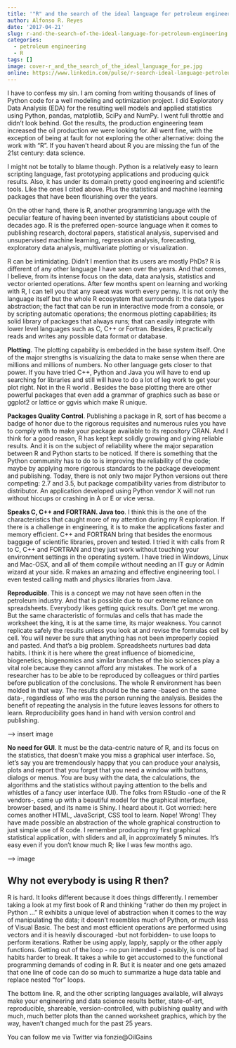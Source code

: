 ---
title: '"R" and the search of the ideal language for petroleum engineering'
author: Alfonso R. Reyes
date: '2017-04-21'
slug: r-and-the-search-of-the-ideal-language-for-petroleum-engineering
categories:
  - petroleum engineering
  - R
tags: []
image: cover-r_and_the_search_of_the_ideal_language_for_pe.jpg
online: https://www.linkedin.com/pulse/r-search-ideal-language-petroleum-engineering-alfonso-r-reyes/
---

<!-- [![](/img/cover-r_and_the_search_of_the_ideal_language_for_pe.jpg)](/img/cover-r_and_the_search_of_the_ideal_language_for_pe.jpg) -->


I have to confess my sin. I am coming from writing thousands of lines of Python code for a well modeling and optimization project. I did Exploratory Data Analysis (EDA) for the resulting well models and applied statistics using Python, pandas, matplotlib, SciPy and NumPy. I went full throttle and didn't look behind. Got the results, the production engineering team increased the oil production we were looking for. All went fine, with the exception of being at fault for not exploring the other alternative: doing the work with "R". If you haven't heard about R you are missing the fun of the 21st century: data science.

I might not be totally to blame though. Python is a relatively easy to learn scripting language, fast prototyping applications and producing quick results. Also, it has under its domain pretty good engineering and scientific tools. Like the ones I cited above. Plus the statistical and machine learning packages that have been flourishing over the years.

On the other hand, there is R, another programming language with the peculiar feature of having been invented by statisticians about couple of decades ago. R is the preferred open-source language when it comes to publishing research, doctoral papers, statistical analysis, supervised and unsupervised machine learning, regression analysis, forecasting, exploratory data analysis, multivariate plotting or visualization.

R can be intimidating. Didn't I mention that its users are mostly PhDs? R is different of any other language I have seen over the years. And that comes, I believe, from its intense focus on the data, data analysis, statistics and vector oriented operations. After few months spent on learning and working with R, I can tell you that any sweat was worth every penny. It is not only the language itself but the whole R ecosystem that surrounds it: the data types abstraction; the fact that can be run in interactive mode from a console, or by scripting automatic operations; the enormous plotting capabilities; its solid library of packages that always runs; that can easily integrate with lower level languages such as C, C++ or Fortran. Besides, R practically reads and writes any possible data format or database.

**Plotting**. The plotting capability is embedded in the base system itself. One of the major strengths is visualizing the data to make sense when there are millions and millions of numbers. No other language gets closer to that power. If you have tried C++, Python and Java you will have to end up searching for libraries and still will have to do a lot of leg work to get your plot right. Not in the R world . Besides the base plotting there are other powerful packages that even add a grammar of graphics such as base or ggplot2 or lattice or ggvis which make R unique.

**Packages Quality Control**. Publishing a package in R, sort of has become a badge of honor due to the rigorous requisites and numerous rules you have to comply with to make your package available to its repository CRAN. And I think for a good reason, R has kept kept solidly growing and giving reliable results. And it is on the subject of reliability where the major separation between R and Python starts to be noticed. If there is something that the Python community has to do to is improving the reliability of the code; maybe by applying more rigorous standards to the package development and publishing. Today, there is not only two major Python versions out there competing: 2.7 and 3.5, but package compatibility varies from distributor to distributor. An application developed using Python vendor X will not run without hiccups or crashing in A or E or vice versa.

**Speaks C, C++ and FORTRAN. Java too**. I think this is the one of the characteristics that caught more of my attention during my R exploration. If there is a challenge in engineering, it is to make the applications faster and memory efficient. C++ and FORTRAN bring that besides the enormous baggage of scientific libraries, proven and tested. I tried it with calls from R to C, C++ and FORTRAN and they just work without touching your environment settings in the operating system. I have tried in Windows, Linux and Mac-OSX, and all of them compile without needing an IT guy or Admin wizard at your side. R makes an amazing and effective engineering tool. I even tested calling math and physics libraries from Java.

**Reproducible**. This is a concept we may not have seen often in the petroleum industry. And that is possible due to our extreme reliance on spreadsheets. Everybody likes getting quick results. Don't get me wrong. But the same characteristic of formulas and cells that has made the worksheet the king, it is at the same time, its major weakness. You cannot replicate safely the results unless you look at and revise the formulas cell by cell. You will never be sure that anything has not been improperly copied and pasted. And that's a big problem. Spreadsheets nurtures bad data habits. I think it is here where the great influence of biomedicine, biogenetics, biogenomics and similar branches of the bio sciences play a vital role because they cannot afford any mistakes. The work of a researcher has to be able to be reproduced by colleagues or third parties before publication of the conclusions. The whole R environment has been molded in that way. The results should be the same -based on the same data-, regardless of who was the person running the analysis. Besides the benefit of repeating the analysis in the future leaves lessons for others to learn. Reproducibility goes hand in hand with version control and publishing.

---> insert image


**No need for GUI**. It must be the data-centric nature of R, and its focus on the statistics, that doesn't make you miss a graphical user interface. So, let's say you are tremendously happy that you can produce your analysis, plots and report that you forget that you need a window with buttons, dialogs or menus. You are busy with the data, the calculations, the algorithms and the statistics without paying attention to the bells and whistles of a fancy user interface (UI). The folks from RStudio -one of the R vendors-, came up with a beautiful model for the graphical interface, browser based, and its name is Shiny. I heard about it. Got worried: here comes another HTML, JavaScript, CSS tool to learn. Nope! Wrong! They have made possible an abstraction of the whole graphical construction to just simple use of R code. I remember producing my first graphical statistical application, with sliders and all, in approximately 5 minutes. It's easy even if you don't know much R; like I was few months ago.

 ---> image

## Why not everybody is using R then? 

R is hard. It looks different because it does things differently. I remember taking a look at my first book of R and thinking "rather do then my project in Python ..." R exhibits a unique level of abstraction when it comes to the way of manipulating the data; it doesn't resembles much of Python, or much less of Visual Basic. The best and most efficient operations are performed using vectors and it is heavily discouraged -but not forbidden- to use loops to perform iterations. Rather be using apply, lapply, sapply or the other apply functions. Getting out of the loop - no pun intended - possibly, is one of bad habits harder to break. It takes a while to get accustomed to the functional programming demands of coding in R. But it is neater and one gets amazed that one line of code can do so much to summarize a huge data table and replace nested "for" loops.

The bottom line. R, and the other scripting languages available, will always make your engineering and data science results better, state-of-art, reproducible, shareable, version-controlled, with publishing quality and with much, much better plots than the canned worksheet graphics, which by the way, haven't changed much for the past 25 years.

You can follow me via Twitter via fonzie@OilGains


